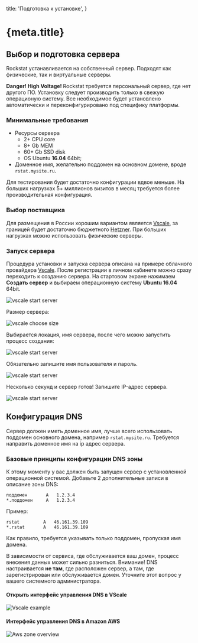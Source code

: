 
  title: 'Подготовка к установке',
}

<h1 id="doc-h1">
  {meta.title}
</h1>

## Выбор и подготовка сервера

Rockstat устанавливается на собственный сервер. Подходят как физические, так и виртуальные серверы.

<Alert>
  <strong>Danger! High Voltage! </strong> Rockstat требуется персональный сервер, где нет другого ПО. 
  Установку следует производить только в свежую операционую систему.
  Все необходимое будет установлено автоматически и переконфигурировано под специфику платформы.
</Alert>

### Минимальные требования

- Ресурсы сервера
  - 2+ CPU core
  - 8+ Gb MEM
  - 60+ Gb SSD disk
  - OS Ubuntu **16.04** 64bit;
- Доменное имя, желательно поддомен на основном домене, вроде `rstat.mysite.ru`.

Для тестирования будет достаточно конфигурации вдвое меньше.
На больших нагрузках 5+ миллионов визитов в месяц требуется более производительная конфигурация.

### Выбор поставщика

Для размещения в России хорошим вариантом является [Vscale](https://vscale?utm_source=rock.st),
за границей будет достаточно бюджетного [Hetzner](https://hetzner.de?utm_source=rock.st).
При больших нагрузках можно использовать физические серверы.

### Запуск сервера

Процедура установки и запуска сервера описана на примере облачного провайдера [Vscale](https://vscale.io/?utm_source=rock.st).
После регистрации в личном кабинете можно сразу переходить к созданию сервера.
На стартовом экране нажимаем **Создать сервер** и выбираем операционную систему **Ubuntu 16.04** 64bit.

![vscale start server](/static/images/docs/setup/vscale_select_os.jpg)

Размер сервера:

![vscale choose size](/static/images/docs/setup/vscale_select_size.jpg)

Выбирается локация, имя сервера, после чего можно запустить процесс создания:

![vscale start server](/static/images/docs/setup/vscale_select_loc_name_create.jpg)

Обязательно запишите имя пользователя и пароль.

![vscale start server](/static/images/docs/setup/vscale_credentials.jpg)

Несколько секунд и сервер готов! Запишите IP-адрес сервера.

![vscale start server](/static/images/docs/setup/vscale_created.jpg)


## Конфигурация DNS

Сервер должен иметь доменное имя, лучше всего использовать поддомен основного домена, 
например `rstat.mysite.ru`. Требуется направить доменное имя на ip адрес сервера.

### Базовые принципы конфигурации DNS зоны

К этому моменту у вас должен быть запущен сервер с установленной операционной системой.
Добавьте 2 дополнительные записи в описание зоны DNS:

```
поддомен       A   1.2.3.4
*.поддомен     A   1.2.3.4
```

Пример:

```
rstat         A   46.161.39.109
*.rstat       A   46.161.39.109
```

Как правило, требуется указывать только поддомен, пропуская имя домена.

В зависимости от сервиса, где обслуживается ваш домен, процесс внесения данных может сильно разниться.
Внимание! DNS настраивается **не там**, где расположен сервер, а там, 
где зарегистрирован или обслуживается домен. Уточните этот вопрос у вашего системного администратора. 

#### Открыть интерфейс управления DNS в VScale

![Vscale example](/static/images/docs/setup/vscale_dns_setup.jpg)

#### Интерфейс управления DNS в Amazon AWS

![Aws zone overview](/static/images/docs/setup/aws_dns_setup.jpg)


